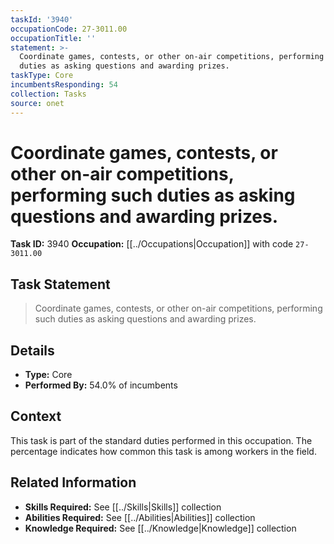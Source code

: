 ```yaml
---
taskId: '3940'
occupationCode: 27-3011.00
occupationTitle: ''
statement: >-
  Coordinate games, contests, or other on-air competitions, performing such
  duties as asking questions and awarding prizes.
taskType: Core
incumbentsResponding: 54
collection: Tasks
source: onet
---
```

# Coordinate games, contests, or other on-air competitions, performing such duties as asking questions and awarding prizes.

**Task ID:** 3940
**Occupation:** [[../Occupations|Occupation]] with code `27-3011.00`

## Task Statement

> Coordinate games, contests, or other on-air competitions, performing such duties as asking questions and awarding prizes.

## Details

- **Type:** Core
- **Performed By:** 54.0% of incumbents

## Context

This task is part of the standard duties performed in this occupation. The percentage indicates how common this task is among workers in the field.

## Related Information

- **Skills Required:** See [[../Skills|Skills]] collection
- **Abilities Required:** See [[../Abilities|Abilities]] collection
- **Knowledge Required:** See [[../Knowledge|Knowledge]] collection
